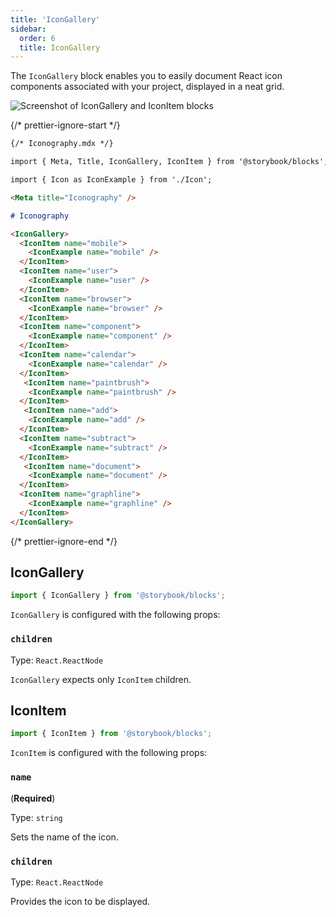 ```yaml
---
title: 'IconGallery'
sidebar:
  order: 6
  title: IconGallery
---
```


<YouTubeCallout id="tyNIspWhFyU" title="Storybook for Design Systems - IconGallery Doc Block" params="start=131" />

The `IconGallery` block enables you to easily document React icon components associated with your project, displayed in a neat grid.

![Screenshot of IconGallery and IconItem blocks](../_assets/doc-blocks/doc-block-icongallery.png)

{/* prettier-ignore-start */}

```md
{/* Iconography.mdx */}

import { Meta, Title, IconGallery, IconItem } from '@storybook/blocks';

import { Icon as IconExample } from './Icon';

<Meta title="Iconography" />

# Iconography

<IconGallery>
  <IconItem name="mobile">
    <IconExample name="mobile" />
  </IconItem>
  <IconItem name="user">
    <IconExample name="user" />
  </IconItem>
  <IconItem name="browser">
    <IconExample name="browser" />
  </IconItem>
  <IconItem name="component">
    <IconExample name="component" />
  </IconItem>
  <IconItem name="calendar">
    <IconExample name="calendar" />
  </IconItem>
   <IconItem name="paintbrush">
    <IconExample name="paintbrush" />
  </IconItem>
   <IconItem name="add">
    <IconExample name="add" />
  </IconItem>
  <IconItem name="subtract">
    <IconExample name="subtract" />
  </IconItem>
   <IconItem name="document">
    <IconExample name="document" />
  </IconItem>
  <IconItem name="graphline">
    <IconExample name="graphline" />
  </IconItem>
</IconGallery>
```

{/* prettier-ignore-end */}

## IconGallery

```js
import { IconGallery } from '@storybook/blocks';
```

`IconGallery` is configured with the following props:

### `children`

Type: `React.ReactNode`

`IconGallery` expects only `IconItem` children.

## IconItem

```js
import { IconItem } from '@storybook/blocks';
```

`IconItem` is configured with the following props:

### `name`

(**Required**)

Type: `string`

Sets the name of the icon.

### `children`

Type: `React.ReactNode`

Provides the icon to be displayed.
